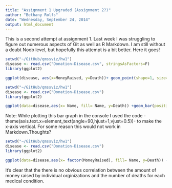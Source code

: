 ```yaml
---
title: "Assignment 1 Upgraded (Assignment 2?)"
author: "Bethany Rolfs"
date: "Wednesday, September 24, 2014"
output: html_document
---
```

This is a second attempt at assignment 1. Last week I was struggling to figure out numerous aspects of Git as well as R Markdown. I am still without a doubt Noob level, but hopefully this attempt is a bit better. Here it goes!

```r
setwd("~/GitHub/qmssviz/hw1")
disease <- read.csv("Donation-Disease.csv", stringsAsFactors=F)
library(ggplot2)

ggplot(disease, aes(x=MoneyRaised, y=Death))+ geom_point(shape=1, size=5, color= "blue")+ geom_text(aes(label=Name), size=1.8, position=position_jitter(width=-8, height=21))+ xlab("Money Raised millon USD")+ ggtitle("How do we make our donation choices?")

```



```r
setwd("~/GitHub/qmssviz/hw1")
disease <- read.csv("Donation-Disease.csv")
library(ggplot2)

ggplot(data=disease,aes(x= Name, fill= Name, y=Death)) +geom_bar(position= "dodge",stat= "identity")+guides(fill= FALSE)+xlab("Medical Conditions")+ ylab("Number of Deaths")+ggtitle("Deaths Caused by Medical Conditons")                                                                                                                                                                                                                         

```


Note: While plotting this bar graph in the console I used the code -theme(axis.text.x=element_text(angle=90,hjust=1,vjust=0.5))- to make the x-axis vertical. For some reason this would not work in Markdown.Thoughts?






```r
setwd("~/GitHub/qmssviz/hw1")
disease <- read.csv("Donation-Disease.csv")
library(ggplot2)

ggplot(data=disease,aes(x= factor(MoneyRaised), fill= Name, y=Death)) +geom_bar(position=position_dodge(),stat= "identity")+xlab("Money Raised ($ millions)")+ ylab("Number of Deaths")+ggtitle("Deaths v. Money Raised for Medical Conditons")
```




It's clear that the there is no obvious correlation between the amount of money raised by individual orginizations and the number of deaths for each medical condition.